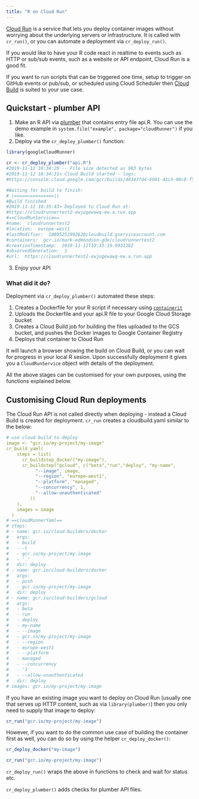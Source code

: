 ```yaml
---
title: "R on Cloud Run"
---
```


[Cloud Run](https://cloud.run) is a service that lets you deploy container images without worrying about the underlying servers or infrastructure.  It is called with `cr_run()`, or you can automate a deployment via `cr_deploy_run()`.

If you would like to have your R code react in realtime to events such as HTTP or sub/sub events, such as a website or API endpoint, Cloud Run is a good fit.  

If you want to run scripts that can be triggered one time, setup to trigger on GitHub events or pub/sub, or scheduled using Cloud Scheduler then [Cloud Build](https://code.markedmondson.me/googleCloudRunner/articles/cloudbuild.html) is suited to your use case. 

## Quickstart - plumber API

1. Make an R API via [plumber](https://www.rplumber.io/) that contains entry file api.R.  You can use the demo example in `system.file("example", package="cloudRunner")` if you like.
2. Deploy via the `cr_deploy_plumber()` function:

```r
library(googleCloudRunner)

cr <- cr_deploy_plumber("api.R")
#2019-11-12 10:34:29 -- File size detected as 903 bytes
#2019-11-12 10:34:31> Cloud Build started - logs: 
#https://console.cloud.google.com/gcr/builds/40343fd4-6981-41c3-98c8-f5973c3de386?project=1080525199262

#Waiting for build to finish:
# |===============||
#Build finished
#2019-11-12 10:35:43> Deployed to Cloud Run at: 
#https://cloudrunnertest2-ewjogewawq-ew.a.run.app
#==CloudRunService==
#name:  cloudrunnertest2 
#location:  europe-west1 
#lastModifier:  1080525199262@cloudbuild.gserviceaccount.com 
#containers:  gcr.io/mark-edmondson-gde/cloudrunnertest2 
#creationTimestamp:  2019-11-12T10:35:19.993128Z 
#observedGeneration:  1 
#url:  https://cloudrunnertest2-ewjogewawq-ew.a.run.app 
```

3. Enjoy your API

### What did it do?

Deployment via `cr_deploy_plumber()` automated these steps:

1. Creates a Dockerfile for your R script if necessary using [`containerit`](https://o2r.info/containerit/index.html)
2. Uploads the Dockerfile and your api.R file to your Google Cloud Storage bucket
3. Creates a Cloud Build job for building the files uploaded to the GCS bucket, and pushes the Docker images to Google Container Registry
3. Deploys that container to Cloud Run

It will launch a browser showing the build on Cloud Build, or you can wait for progress in your local R sesion.  Upon successfully deployment it gives you a `CloudRunService` object with details of the deployment. 

All the above stages can be customised for your own purposes, using the functions explained below.

## Customising Cloud Run deployments

The Cloud Run API is not called directly when deploying - instead a Cloud Build is created for deployment. `cr_run` creates a cloudbuild.yaml similar to the below:

```yaml
# use cloud build to deploy
image <- "gcr.io/my-project/my-image"
cr_build_yaml(
    steps = list(
      cr_buildstep_docker("my-image"),
      cr_buildstep("gcloud", c("beta","run","deploy", "my-name",
           "--image", image,
           "--region", "europe-west1",
           "--platform", "managed",
           "--concurrency", 1,
           "--allow-unauthenticated"
         ))
    ),
    images = image
  )
# ==cloudRunnerYaml==
# steps:
# - name: gcr.io/cloud-builders/docker
#   args:
#   - build
#   - -t
#   - gcr.io/my-project/my-image
#   - '.'
#   dir: deploy
# - name: gcr.io/cloud-builders/docker
#   args:
#   - push
#   - gcr.io/my-project/my-image
#   dir: deploy
# - name: gcr.io/cloud-builders/gcloud
#   args:
#   - beta
#   - run
#   - deploy
#   - my-name
#   - --image
#   - gcr.io/my-project/my-image
#   - --region
#   - europe-west1
#   - --platform
#   - managed
#   - --concurrency
#   - '1'
#   - --allow-unauthenticated
#   dir: deploy
# images: gcr.io/my-project/my-image

```

If you have an existing image you want to deploy on Cloud Run (usually one that serves up HTTP content, such as via `library(plumber)`) then you only need to supply that image to deploy:

```r
cr_run("gcr.io/my-project/my-image")
```

However, if you want to do the common use case of building the container first as well, you can do so by using the helper `cr_deploy_docker()`:

```r
cr_deploy_docker("my-image")

cr_run("gcr.io/my-project/my-image")
```

`cr_deploy_run()` wraps the above in functions to check and wait for status etc.

`cr_deploy_plumber()` adds checks for plumber API files.



